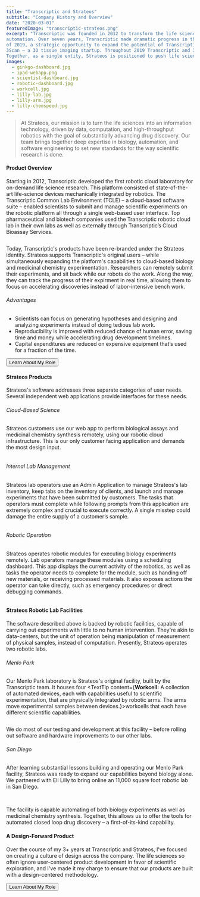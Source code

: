 ```yaml
---
title: "Transcriptic and Strateos"
subtitle: "Company History and Overview"
date: "2020-03-01"
featuredImage: "transcriptic-strateos.png"
excerpt: "Transcriptic was founded in 2012 to transform the life sciences from a field of manual labor into one of
automation. Over seven years, Transcriptic made dramatic progress in this regard. Then, in February
of 2019, a strategic opportunity to expand the potential of Transcriptic's technology presented itself: a merger with
3Scan – a 3D tissue imaging startup. Throughout 2019 Transcriptic and 3Scan combined and re-branded to Strateos.
Together, as a single entity, Strateos is positioned to push life science automation further than ever before."
images:
  - ginkgo-dashboard.jpg
  - ipad-webapp.png
  - scientist-dashboard.jpg
  - robotic-dashboard.jpg
  - workcell.jpg
  - lilly-lab.jpg
  - lilly-arm.jpg
  - lilly-chemspeed.jpg
---
```



> At Strateos, our mission is to turn the life sciences into an information technology, driven by data, computation, and
  high-throughput robotics with the goal of substantially advancing drug discovery. Our team brings together deep
  expertise in biology, automation, and software engineering to set new standards for the way scientific research is done.

#### Product Overview
Starting in 2012, Transcriptic developed the first robotic cloud laboratory for on-demand life science research. This
platform consisted of state-of-the-art life-science devices mechanically integrated by robotics. The Transcriptic Common Lab
Environment (TCLE) – a cloud-based software suite – enabled scientists to submit and manage scientific experiments on
the robotic platform all through a single web-based user interface. Top pharmaceutical and biotech companies used the
Transcriptic robotic cloud lab in their own labs as well as externally through Transcriptic’s Cloud Bioassay Services.

<Image imgs={props.images} name="ginkgo-dashboard" caption="A scientist at Ginkgo Bioworks uses the Transcriptic dashboard in one of their on-premise biology foundries." />

Today, Transcriptic's products have been re-branded under the Strateos identity. Strateos supports Transcriptic's
original users – while simultaneously expanding the platform's capabilities to cloud-based biology
and <TextTip content="The branch of chemistry concerned with the creation of new pharmaceuticals.">medicinal chemistry</TextTip> experimentation.
Researchers can remotely submit their experiments, and sit back while our robots do the work. Along the way, they can
track the progress of their expirment in real time, allowing them to focus on accelerating discoveries instead of
labor-intensive bench work.

###### Advantages
- Scientists can focus on generating hypotheses and designing and analyzing experiments instead of doing tedious lab
  work.
- Reproducibility is improved with reduced chance of human error, saving time and money while accelerating drug
  development timelines.
- Capital expenditures are reduced on expensive equipment that’s used for a fraction of the time.

<YouTube src="https://www.youtube.com/embed/wD_MSomDlVA" />

<div style={{ marginLeft: 'auto', marginRight: 'auto', marginBottom: '1rem', width: 'fit-content', marginTop: '2rem' }}>
  <Button to="/transcriptic/role" animateRight hasBorder iconRight="fal fa-long-arrow-right">Learn About My Role</Button>
</div>

#### Strateos Products
Strateos's software addresses three separate categories of user needs. Several independent web applications provide
interfaces for these needs.

###### Cloud-Based Science
Strateos customers use our web app to perform biological assays and medicinal chemistry synthesis remotely, using our
robotic cloud infrastructure. This is our only customer facing application and demands the most design input.

<div class="row" style={{ marginBottom: '1rem' }}>
  <div className="col-10 col-offset-1 mobile-col-12 mobile-col-offset-0">
    <Image imgs={props.images} name="ipad-webapp" caption="Screenshot of a qPCR dataset as seen on the Strateos web application." />
  </div>
</div>

###### Internal Lab Management
Strateos lab operators use an Admin Application to manage Strateos's lab inventory, keep tabs on the inventory of
clients, and launch and manage experiments that have been submitted by customers. The tasks that operators must complete
while following prompts from this application are extremely complex and crucial to execute correctly. A single misstep
could damage the entire supply of a customer’s sample.

<Image imgs={props.images} name="scientist-dashboard" caption="A Strateos Scientist launching a customer's experiment using the TCLE Dashboard." />

###### Robotic Operation
Strateos operates robotic modules for executing biology experiments remotely. Lab operators manage these modules using a
scheduling dashboard. This app displays the current activity of the robotics, as well as tasks the operator needs to
complete for the module, such as handing off new materials, or receiving processed materials. It also exposes actions
the operator can take directly, such as emergency procedures or direct debugging commands.

<Image imgs={props.images} name="robotic-dashboard" caption="The Operator workstation attached to a Strateos robotic workcell." />

#### Strateos Robotic Lab Facilities
The software described above is backed by robotic facilities, capable of carrying out experiments with little to no
human intervention. They're akin to data-centers, but the unit of operation being manipulation of measurement of
physical samples, instead of computation. Presently, Strateos operates two robotic labs.

###### Menlo Park
Our Menlo Park laboratory is Strateos's original facility, built by the Transcriptic team. It houses
four <TextTip content={<span><b>Workcell:</b> A collection of automated devices, each with capabilities useful to scientific experimentation, that are physically integrated by robotic arms. The arms move experimental samples between devices.</span>}>workcells</TextTip> that
each have different scientific capabilities.

<Image imgs={props.images} name="workcell" caption="One of the robotic workcells in operation in the Menlo Park robotic lab facility." />

We do most of our testing and development at this facility – before rolling out software and hardware improvements to
our other labs.

###### San Diego
After learning substantial lessons building and operating our Menlo Park facility, Strateos was ready to expand our
capabilities beyond biology alone. We partnered with Eli Lilly to bring online an 11,000 square foot robotic lab
in San Diego.

<MdxLayout fullWidth>
  <Gallery caption="The Strateos San Diego Cloud Lab houses 11,000 square feet of biological and chemical automation.">
    <Image imgs={props.images} name="lilly-lab" />
    <Image imgs={props.images} name="lilly-arm" />
    <Image imgs={props.images} name="lilly-chemspeed" />
  </Gallery>
</MdxLayout>

The facility is capable automating of both biology experiments as well as medicinal chemistry synthesis. Together, this
allows us to offer the tools for automated closed loop drug discovery – a first-of-its-kind capability.

#### A Design-Forward Product
Over the course of my 3+ years at Transcriptic and Strateos, I've focused on creating a culture of design across the
company. The life sciences so often ignore user-centered product development in favor of scientific exploration, and
I've made it my charge to ensure that our products are built with a design-centered methodology.

<div style={{ marginLeft: 'auto', marginRight: 'auto', marginBottom: '1rem', width: 'fit-content', marginTop: '2rem' }}>
  <Button to="/transcriptic/role" animateRight hasBorder iconRight="fal fa-long-arrow-right">Learn About My Role</Button>
</div>

